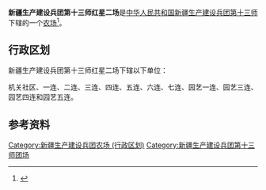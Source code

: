 {{中国乡级行政区
|行政区全称           = 新疆生产建设兵团第十三师红星二场
|上级行政区           = [[新疆生产建设兵团第十三师|新疆生产建设兵团第十三师]]
|行政区类别           = [[农场|农场]]
}}

'''新疆生产建设兵团第十三师红星二场'''是[[中华人民共和国|中华人民共和国]][[新疆生产建设兵团|新疆生产建设兵团]][[新疆生产建设兵团第十三师|第十三师]]下辖的一个[[农场|农场]]<ref>{{Cite journal|title=新疆生产建设兵团分布图|author=新疆生产建设兵团年鉴编辑委员会|journal=兵团年鉴|publisher=新疆生产建设兵团年鉴社|doi=10.42437/y.cnki.yxjsc.2021.000007|year=2020|location=乌鲁木齐|page=7-8|issn=1671-3338}}</ref>。

== 行政区划 ==
新疆生产建设兵团第十三师红星二场下辖以下单位：

机关社区、一连、二连、三连、四连、五连、六连、七连、园艺一连、园艺三连、园艺四连和园艺五连。

== 参考资料 ==
{{reflist}}

{{新疆行政区划小作品}}
{{新疆维吾尔自治区新星市行政区划}}
{{新疆生产建设兵团第十三师}}
{{DEFAULTSORT:红}}
[[Category:新疆生产建设兵团农场_(行政区划)|Category:新疆生产建设兵团农场 (行政区划)]]
[[Category:新疆生产建设兵团第十三师团场|Category:新疆生产建设兵团第十三师团场]]